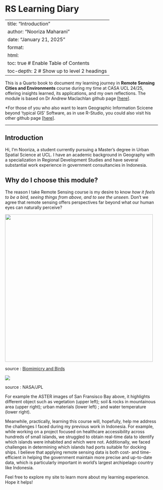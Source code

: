 # RS Learning Diary

---
title: "Introduction"
author: "Nooriza Maharani"
date: "January 21, 2025"
format:
  html:
    toc: true    # Enable Table of Contents
    toc-depth: 2 # Show up to level 2 headings
---

This is a Quarto book to document my learning journey in **Remote Sensing Cities and Environments** course during my time at CASA UCL 24/25, offering insights learned, its applications, and my own reflections. The module is based on Dr Andrew Maclachlan github page \[[here](https://andrewmaclachlan.github.io/CASA0023/.)\].

\*For those of you who also want to learn Geographic Information Scicene beyond 'typical GIS' Software, as in use R-Studio, you could also visit his other github page \[[here](https://andrewmaclachlan.github.io/CASA0005repo/index.html)\].

------------------------------------------------------------------------

## Introduction

Hi, I’m Nooriza, a student currently pursuing a Master's degree in Urban Spatial Science at UCL. I have an academic background in Geography with a specialization in Regional Development Studies and have several substantial work experience in government consultancies in Indonesia.

## Why do I choose this module?

The reason I take Remote Sensing course is my desire to know *how it feels to be a bird, seeing things from above, and to see the unseen.* Don't we agree that remote sensing offers perspectives far beyond what our human eyes can naturally perceive?

![](images/clipboard-2217286199.png){fig-align="left" width="487"}

source : [Biomimicry and Birds](https://chirpforbirds.com/nature-advocacy/biomimicry-and-birds/)

[![](images/PIA02605_modest.jpg){fig-align="left"}](https://photojournal.jpl.nasa.gov/jpegMod/PIA02605_modest.jpg)

source : NASA/JPL

For example the ASTER images of San Fransisco Bay above, it highlights different object such as vegetation (upper left); soil & rocks in mountainous area (upper right); urban materials (lower left) ; and water temperature (lower right).

Meanwhile, practically, learning this course will, hopefully, help me address the challenges I faced during my previous work in Indonesia. For example, while working on a project focused on healthcare accessibility across hundreds of small islands, we struggled to obtain real-time data to identify which islands were inhabited and which were not. Additionally, we faced challenges in determining which islands had ports suitable for docking ships. I believe that applying remote sensing data is both cost- and time-efficient in helping the government maintain more precise and up-to-date data, which is particularly important in world's largest archipelago country like Indonesia.

Feel free to explore my site to learn more about my learning experience. Hope it helps!
